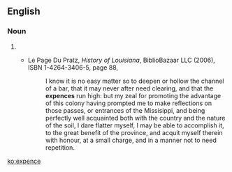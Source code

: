 ==English==

===Noun===
{{en-noun}}

# {{obsolete spelling of|[[expense]]}}
#* {{rfdate}} Le Page Du Pratz, ''History of Louisiana'', BiblioBazaar LLC (2006), ISBN 1-4264-3406-5, page 88,
#*: I know it is no easy matter so to deepen or hollow the channel of a bar, that it may never after need clearing, and that the '''expences''' run high: but my zeal for promoting the advantage of this colony having prompted me to make reflections on those passes, or entrances of the Missisippi,{{SIC}} and being perfectly well acquainted both with the country and the nature of the soil, I dare flatter myself, I may be able to accomplish it, to the great benefit of the province, and acquit myself therein with honour, at a small charge, and in a manner not to need repetition.

[[ko:expence]]